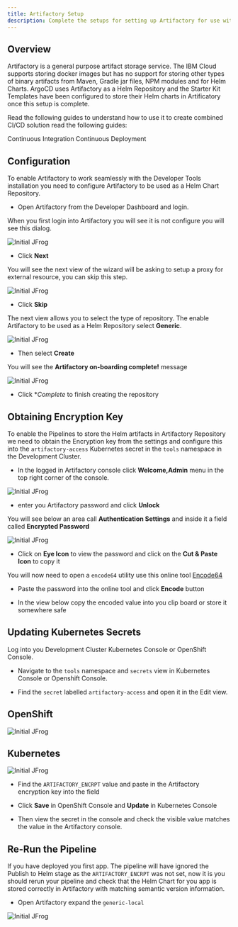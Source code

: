 ```yaml
---
title: Artifactory Setup
description: Complete the setups for setting up Artifactory for use with development pipelines
---
```


## Overview

Artifactory is a general purpose artifact storage service. The IBM Cloud supports storing docker images but has no support for
storing other types of binary artifacts from Maven, Gradle jar files, NPM modules and for Helm Charts. ArgoCD uses Artifactory
as a Helm Repository and the Starter Kit Templates have been configured to store their Helm charts in Artificatory once this
setup is complete.

Read the following guides to understand how to use it to create combined CI/CD solution read the following guides:

<AnchorLinks small>
  <AnchorLink to="/guides/continuous-integration">Continuous Integration</AnchorLink>
  <AnchorLink to="/guides/continuous-deployment">Continuous Deployment</AnchorLink>
</AnchorLinks>

##  Configuration

To enable Artifactory to work seamlessly with the Developer Tools installation you need to configure Artifactory to
be used as a Helm Chart Repository.

- Open Artifactory from the Developer Dashboard and login.

When you first login into Artifactory you will see it is not configure you will see this dialog.

<ArtDirection>

![Initial JFrog](/images/initialjfrog.png)

</ArtDirection>

- Click **Next**

You will see the next view of the wizard will be asking to setup a proxy for external resource, you can skip this
step.

<ArtDirection>

![Initial JFrog](/images/setupproxy.png)

</ArtDirection>

- Click **Skip**

The next view allows you to select the type of repository. The enable Artifactory to be used as a Helm Repository
select **Generic**.

<ArtDirection>

![Initial JFrog](/images/createrepository.png)

</ArtDirection>

- Then select **Create**

You  will see the **Artifactory on-boarding complete!** message

<ArtDirection>

![Initial JFrog](/images/completejfrog.png)

</ArtDirection>

- Click **Complete* to finish creating the repository

## Obtaining Encryption Key

To enable the Pipelines to store the Helm artifacts in Artifactory Repository we need to obtain the Encryption key
from the settings and configure this into the `artifactory-access` Kubernetes secret in the `tools` namespace in the Development Cluster.

- In the logged in Artifactory console click **Welcome,Admin** menu in the top right corner of the console.

<ArtDirection>

![Initial JFrog](/images/jfrogapikey.png)

</ArtDirection>

- enter you Artifactory password and click **Unlock**

You will see below an area call **Authentication Settings** and inside it a field called **Encrypted Password**

<ArtDirection>

![Initial JFrog](/images/viewapikey.png)

</ArtDirection>

- Click on **Eye Icon** to view the password and click on the **Cut & Paste Icon** to copy it

You will now need to open a `encode64` utility use this online tool [Encode64](https://www.base64encode.org/)

- Paste the password into the online tool and click **Encode** button

- In the view below copy the encoded value into you clip board or store it somewhere safe

## Updating Kubernetes Secrets

Log into you Development Cluster Kubernetes Console or OpenShift Console.

- Navigate to the `tools` namespace and `secrets` view in Kubernetes Console or Openshift Console.

- Find the `secret` labelled `artifactory-access` and open it in the Edit view.

<Row>
<Column colMd={4} colLg={5} noGutterMdLeft>

## OpenShift
<ArtDirection>


![Initial JFrog](/images/addkeytosecret.png)

</ArtDirection>

</Column>
<Column colMd={4} colLg={6} noGutterMdLeft>

## Kubernetes
<ArtDirection>

![Initial JFrog](/images/kubeaddkeytosecret.png)

</ArtDirection>

</Column>
</Row>

- Find the `ARTIFACTORY_ENCRPT` value and paste in the Artifactory encryption key into the field

- Click **Save** in OpenShift Console and **Update** in Kubernetes Console

- Then view the secret in the console and check the visible value matches the value in the Artifactory console.

## Re-Run the Pipeline

If you have deployed you first app. The pipeline will have ignored the Publish to Helm stage as the `ARTIFACTORY_ENCRPT`
was not set, now it is you should rerun your pipeline and check that the Helm Chart for you app is stored correctly
in Artifactory with matching semantic version information.

- Open Artifactory expand the `generic-local`

<ArtDirection>

![Initial JFrog](/images/kubeaddkeytosecret.png)

</ArtDirection>








